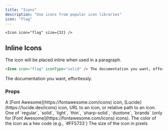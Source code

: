 ```yaml
---
title: "Icons"
description: "Use icons from popular icon libraries"
icon: "flag"
---
```


<Icon icon="flag" size={32} />

<RequestExample>

```mdx Icon Example
<Icon icon="flag" size={32} />
```

</RequestExample>

## Inline Icons

The icon will be placed inline when used in a paragraph.

```markdown Inline Icon Example
<Icon icon="flag" iconType="solid" /> The documentation you want, effortlessly. 
```

<Icon icon="flag" iconType="solid" /> The documentation you want, effortlessly.

### Props

<ResponseField name="icon" type="string" required>
  A [Font Awesome](https://fontawesome.com/icons) icon, [Lucide](https://lucide.dev/icons) icon, URL to an icon, or relative path to an icon.
</ResponseField>

<ResponseField name="iconType" type="string">
  One of `regular`, `solid`, `light`, `thin`, `sharp-solid`, `duotone`, `brands` (only for [Font Awesome](https://fontawesome.com/icons) icons).
</ResponseField>

<ResponseField name="color" type="string">
  The color of the icon as a hex code (e.g., `#FF5733`)
</ResponseField>

<ResponseField name="size" type="number">
  The size of the icon in pixels
</ResponseField>